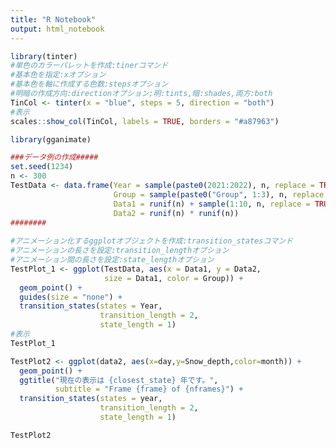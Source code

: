 ```yaml
---
title: "R Notebook"
output: html_notebook
---
```



```r
library(tinter)
#単色のカラーパレットを作成:tinerコマンド
#基本色を指定:xオプション
#基本色を軸に作成する色数:stepsオプション
#明暗の作成方向:directionオプション;明:tints,暗:shades,両方:both
TinCol <- tinter(x = "blue", steps = 5, direction = "both")
#表示
scales::show_col(TinCol, labels = TRUE, borders = "#a87963")
```

```r
library(gganimate)

###データ例の作成#####
set.seed(1234)
n <- 300
TestData <- data.frame(Year = sample(paste0(2021:2022), n, replace = TRUE),
                       Group = sample(paste0("Group", 1:3), n, replace = TRUE),
                       Data1 = runif(n) + sample(1:10, n, replace = TRUE),
                       Data2 = runif(n) * runif(n))
########
 
#アニメーション化するggplotオブジェクトを作成:transition_statesコマンド
#アニメーションの長さを設定:transition_lengthオプション
#アニメーション間の長さを設定:state_lengthオプション
TestPlot_1 <- ggplot(TestData, aes(x = Data1, y = Data2,
                     size = Data1, color = Group)) +
  geom_point() +
  guides(size = "none") +
  transition_states(states = Year,
                    transition_length = 2,
                    state_length = 1)
#表示
TestPlot_1

```

```r
TestPlot2 <- ggplot(data2, aes(x=day,y=Snow_depth,color=month)) +
  geom_point() +
  ggtitle("現在の表示は {closest_state} 年です。",
          subtitle = "Frame {frame} of {nframes}") +
  transition_states(states = year,
                    transition_length = 2,
                    state_length = 1)

TestPlot2

```
